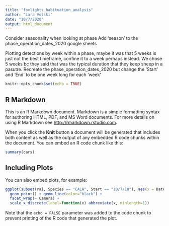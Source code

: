 ```yaml
---
title: "foxlights_habituation_analysis"
author: "Lara Volski"
date: "10/7/2020"
output: html_document
---
```


Consider seasonality when looking at phase
Add ‘season’ to the phase_operation_dates_2020 google sheets

 Plotting detections by week within a phase, maybe it was that 5 weeks is just not the best timeframe, confine it to a week perhaps instead. We chose 5 weeks bc they said that was the typical duration that they keep sheep in a pasutre.
Recreate the phase_operation_dates_2020 but change the ‘Start’ and ‘End’  to be one week long for each ‘week’ 






```r
knitr::opts_chunk$set(echo = TRUE)
```

## R Markdown

This is an R Markdown document. Markdown is a simple formatting syntax for authoring HTML, PDF, and MS Word documents. For more details on using R Markdown see <http://rmarkdown.rstudio.com>.

When you click the **Knit** button a document will be generated that includes both content as well as the output of any embedded R code chunks within the document. You can embed an R code chunk like this:

```r
summary(cars)
```

## Including Plots

You can also embed plots, for example:

```r
ggplot(subset(rai, Species == "CALA", Start == "10/7/18"), aes(x = Date, y = RAI, col = Foxlight, group = 1)) +
  geom_point() + geom_line(color="black") +
  facet_wrap(~ Camera) +
  scale_x_discrete(label=function(x) abbreviate(x, minlength=1))

```

Note that the `echo = FALSE` parameter was added to the code chunk to prevent printing of the R code that generated the plot.
